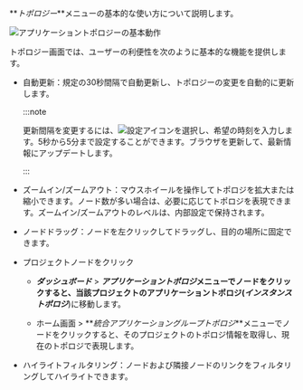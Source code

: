**_トポロジー_**メニューの基本的な使い方について説明します。

![アプリケーショントポロジーの基本動作](/img/topology-control.png)

トポロジー画面では、ユーザーの利便性を次のように基本的な機能を提供します。

-   自動更新：規定の30秒間隔で自動更新し、トポロジーの変更を自動的に更新します。 

    :::note

    更新間隔を変更するには、![設定アイコン](/img/ico-setting.svg)を選択し、希望の時刻を入力します。5秒から5分まで設定することができます。ブラウザを更新して、最新情報にアップデートします。

    :::

-   ズームイン/ズームアウト：マウスホイールを操作してトポロジを拡大または縮小できます。ノード数が多い場合は、必要に応じてトポロジを表現できます。ズームイン/ズームアウトのレベルは、内部設定で保持されます。

-   ノードドラッグ：ノードを左クリックしてドラッグし、目的の場所に固定できます。

-   プロジェクトノードをクリック

    -   **_ダッシュボード_** > **_アプリケーショントポロジ_**メニューでノードをクリックすると、当該プロジェクトのアプリケーショントポロジ(**_インスタンストポロジ_**)に移動します。

    -   ホーム画面 > **_統合アプリケーショングループトポロジ_**メニューでノードをクリックすると、そのプロジェクトのトポロジ情報を取得し、現在のトポロジで表現します。

-   ハイライトフィルタリング：ノードおよび隣接ノードのリンクをフィルタリングしてハイライトできます。
